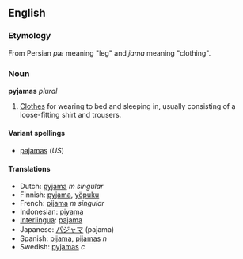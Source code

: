 
<!-- NOTE: If you edit this page, please also edit "pajamas" -->


==English==
=== Etymology ===
From Persian ''p&aelig;'' meaning "leg" and ''jama'' meaning "clothing".

===Noun===
'''pyjamas''' ''plural''
#[[Clothes]] for wearing to bed and sleeping in, usually consisting of a loose-fitting shirt and trousers.

====Variant spellings====
*[[pajamas]] (''US'')

====Translations====
*Dutch: [[pyjama]] ''m singular''
*Finnish: [[pyjama]], [[yöpuku]]
*French: [[pijama]] ''m singular''
*Indonesian: [[piyama]]
*[[Interlingua]]: [[pajama]]
*Japanese: [[パジャマ]] (pajama)
*Spanish: [[pijama]], [[pijamas]] ''n''
*Swedish: [[pyjamas]] ''c''



<!-- NOTE: If you edit this page, please also edit "pajamas" -->